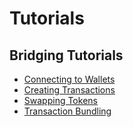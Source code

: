 # Tutorials

## Bridging Tutorials

- [Connecting to Wallets](/tutorials/connecting-to-wallets)
- [Creating Transactions](/tutorials/creating-transactions)
- [Swapping Tokens](/tutorials/swapping-tokens)
- [Transaction Bundling](/tutorials/bundling)

